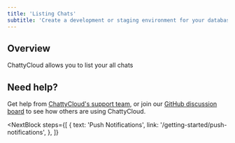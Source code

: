 ```yaml
---
title: 'Listing Chats'
subtitle: 'Create a development or staging environment for your database through branches'
---
```


## Overview

ChattyCloud allows you to list your all chats



## Need help?

Get help from [ChattyCloud's support team](https://www.chatty-cloud.com/support), or join our [GitHub discussion board](https://github.com/chatty-cloud/beta/discussions) to see how others are using ChattyCloud.

<NextBlock
  steps={[
    {
      text: 'Push Notifications',
      link: '/getting-started/push-notifications',
    },
  ]}
></NextBlock>
